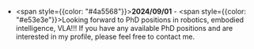 - <span style={{color: "#4a5568"}}>**2024/09/01**</span> - <span style={{color: "#e53e3e"}}>Looking forward to PhD positions in robotics, embodied intelligence, VLA!!!</span> If you have any available PhD positions and are interested in my profile, please feel free to contact me.